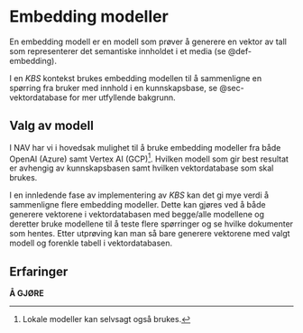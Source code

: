 # Embedding modeller

En embedding modell er en modell som prøver å generere en vektor av tall som
representerer det semantiske innholdet i et media (se @def-embedding).

I en _KBS_ kontekst brukes embedding modellen til å sammenligne en spørring fra
bruker med innhold i en kunnskapsbase, se @sec-vektordatabase for mer utfyllende
bakgrunn.

## Valg av modell

I NAV har vi i hovedsak mulighet til å bruke embedding modeller fra både OpenAI
(Azure) samt Vertex AI (GCP)[^1]. Hvilken modell som gir best resultat er avhengig
av kunnskapsbasen samt hvilken vektordatabase som skal brukes.

I en innledende fase av implementering av _KBS_ kan det gi mye verdi å
sammenligne flere embedding modeller. Dette kan gjøres ved å både generere
vektorene i vektordatabasen med begge/alle modellene og deretter bruke modellene
til å teste flere spørringer og se hvilke dokumenter som hentes. Etter utprøving
kan man så bare generere vektorene med valgt modell og forenkle tabell i
vektordatabasen.

## Erfaringer

**Å GJØRE**

[^1]: Lokale modeller kan selvsagt også brukes.